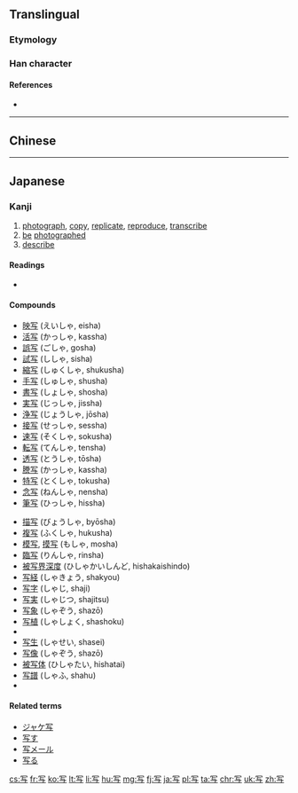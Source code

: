 {{also|冩|寫}}
==Translingual==
{{stroke order|strokes=5}}
{{ja-forms|[[写]]|[[写]]|[[寫]]}}
===Etymology===
{{Han simp|寫}}

===Han character===
{{Han char|rn=14|rad=冖|as=03|sn=5|four=|canj=月卜尸一 (BYSM)|ids=⿱[[冖]][[与]]}}

====References====
* {{Han ref|kx=0130.161|dkj=01570|dj=0292.170|hdz=10303.010|uh=5199|ud=20889}}

----
==Chinese==
{{zh-see|寫}}
----

==Japanese==

===Kanji===
{{ja-kanji|grade=3|rs=冖03}}

# [[photograph]], [[copy]], [[replicate]], [[reproduce]], [[transcribe]]
# [[be]] [[photographed]]
# [[describe]]

====Readings====
* {{ja-readings|on=[[しゃ]] (sha)|kun=[[うつす]] ([[写す]], utsusu), [[うつし]] ([[写し]], utsushi)}}

====Compounds====
{{top2}}
* [[映写]] (えいしゃ, eisha)
* [[活写]] (かっしゃ, kassha)
* [[誤写]] (ごしゃ, gosha)
* [[試写]] (ししゃ, sisha)
* [[縮写]] (しゅくしゃ, shukusha)
* [[手写]] (しゅしゃ, shusha)
* [[書写]] (しょしゃ, shosha)
* [[実写]] (じっしゃ, jissha)
* [[浄写]] (じょうしゃ, jōsha)
* [[接写]] (せっしゃ, sessha)
* [[速写]] (そくしゃ, sokusha)
* [[転写]] (てんしゃ, tensha)
* [[透写]] (とうしゃ, tōsha)
* [[謄写]] (かっしゃ, kassha)
* [[特写]] (とくしゃ, tokusha)
* [[念写]] (ねんしゃ, nensha)
* [[筆写]] (ひっしゃ, hissha)
{{mid2}}
* [[描写]] (びょうしゃ, byōsha)
* [[複写]] (ふくしゃ, hukusha)
* [[模写]], [[摸写]] (もしゃ, mosha)
* [[臨写]] (りんしゃ, rinsha)
* [[被写界深度]] (ひしゃかいしんど, hishakaishindo)
* [[写経]] (しゃきょう, shakyou)
* [[写字]] (しゃじ, shaji)
* [[写実]] (しゃじつ, shajitsu)
* [[写象]] (しゃぞう, shazō)
* [[写植]] (しゃしょく, shashoku)
* {{term|写真||photograph|tr=しゃしん, shashin|lang=ja|sc=Jpan}}
* [[写生]] (しゃせい, shasei)
* [[写像]] (しゃぞう, shazō)
* [[被写体]] (ひしゃたい, hishatai)
* [[写譜]] (しゃふ, shahu)
* {{term|写本||manuscript|tr=しゃほん, shahon|lang=ja|sc=Jpan}}
{{bottom}}

====Related terms====
* [[ジャケ写]]
* [[写す]]
* [[写メール]]
* [[写る]]

[[cs:写]]
[[fr:写]]
[[ko:写]]
[[lt:写]]
[[li:写]]
[[hu:写]]
[[mg:写]]
[[fj:写]]
[[ja:写]]
[[pl:写]]
[[ta:写]]
[[chr:写]]
[[uk:写]]
[[zh:写]]